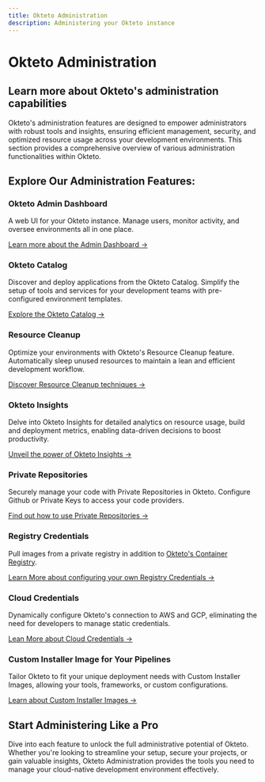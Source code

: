 ```yaml
---
title: Okteto Administration
description: Administering your Okteto instance
---
```


# Okteto Administration

## Learn more about Okteto's administration capabilities

Okteto's administration features are designed to empower administrators with robust tools and insights, ensuring efficient management, security, and optimized resource usage across your development environments. This section provides a comprehensive overview of various administration functionalities within Okteto.


## Explore Our Administration Features:

### Okteto Admin Dashboard
A web UI for your Okteto instance. Manage users, monitor activity, and oversee environments all in one place.

[Learn more about the Admin Dashboard →](admin/dashboard.mdx)

### Okteto Catalog
Discover and deploy applications from the Okteto Catalog. Simplify the setup of tools and services for your development teams with pre-configured environment templates.

[Explore the Okteto Catalog →](admin/catalog.mdx)

### Resource Cleanup
Optimize your environments with Okteto's Resource Cleanup feature. Automatically sleep unused resources to maintain a lean and efficient development workflow.

[Discover Resource Cleanup techniques →](admin/cleanup.mdx)

### Okteto Insights
Delve into Okteto Insights for detailed analytics on resource usage, build and deployment metrics, enabling data-driven decisions to boost productivity.

[Unveil the power of Okteto Insights →](admin/okteto-insights.mdx)

### Private Repositories
Securely manage your code with Private Repositories in Okteto. Configure Github or Private Keys to access your code providers.

[Find out how to use Private Repositories →](admin/private-repositories/github.mdx)

### Registry Credentials
Pull images from a private registry in addition to [Okteto's Container Registry](core/container-registry.mdx).

[Learn More about configuring your own Registry Credentials →](admin/registry-credentials/index.mdx)

### Cloud Credentials
Dynamically configure Okteto's connection to AWS and GCP, eliminating the need for developers to manage static credentials.

[Lean More about Cloud Credentials →](admin/cloud-credentials/index.mdx)

### Custom Installer Image for Your Pipelines
Tailor Okteto to fit your unique deployment needs with Custom Installer Images, allowing your tools, frameworks, or custom configurations.

[Learn about Custom Installer Images →](admin/custom-installer-image.mdx)

## Start Administering Like a Pro
Dive into each feature to unlock the full administrative potential of Okteto. Whether you're looking to streamline your setup, secure your projects, or gain valuable insights, Okteto Administration provides the tools you need to manage your cloud-native development environment effectively.